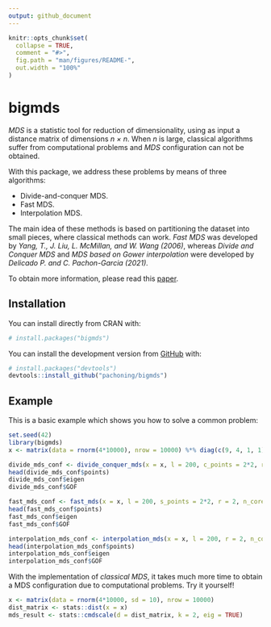```yaml
---
output: github_document
---
```


<!-- README.md is generated from README.Rmd. Please edit that file -->

```r
knitr::opts_chunk$set(
  collapse = TRUE,
  comment = "#>",
  fig.path = "man/figures/README-",
  out.width = "100%"
)
```

# bigmds

<!-- badges: start -->
<!-- badges: end -->

*MDS* is a statistic tool for reduction of dimensionality, using as input a distance matrix of dimensions *n × n*. 
When *n* is large, classical algorithms suffer from computational problems and *MDS* configuration can not be obtained.

With this package, we address these problems by means of three algorithms: 

- Divide-and-conquer MDS.
- Fast MDS.
- Interpolation MDS.

The main idea of these methods is based on partitioning the dataset into small pieces, where classical methods can work.
*Fast MDS* was developed by *Yang, T., J. Liu, L. McMillan, and W. Wang (2006)*, whereas 
*Divide and Conquer MDS* and *MDS based on Gower interpolation* were developed by *Delicado P. and C. Pachon-Garcia (2021).*

To obtain more information, please read this [paper](https://arxiv.org/abs/2007.11919).

## Installation

You can install directly from CRAN with:

``` r
# install.packages("bigmds")
```

You can install the development version from [GitHub](https://github.com/) with:

``` r
# install.packages("devtools")
devtools::install_github("pachoning/bigmds")
```
## Example

This is a basic example which shows you how to solve a common problem:

```r
set.seed(42)
library(bigmds)
x <- matrix(data = rnorm(4*10000), nrow = 10000) %*% diag(c(9, 4, 1, 1))

divide_mds_conf <- divide_conquer_mds(x = x, l = 200, c_points = 2*2, r = 2, n_cores = 1, dist_fn = stats::dist)
head(divide_mds_conf$points)
divide_mds_conf$eigen
divide_mds_conf$GOF

fast_mds_conf <- fast_mds(x = x, l = 200, s_points = 2*2, r = 2, n_cores = 1, dist_fn = stats::dist)
head(fast_mds_conf$points)
fast_mds_conf$eigen
fast_mds_conf$GOF

interpolation_mds_conf <- interpolation_mds(x = x, l = 200, r = 2, n_cores = 1, dist_fn = stats::dist)
head(interpolation_mds_conf$points)
interpolation_mds_conf$eigen
interpolation_mds_conf$GOF
```

With the implementation of *classical MDS*, it takes much more time to obtain a MDS configuration due to computational 
problems. Try it yourself!

```r
x <- matrix(data = rnorm(4*10000, sd = 10), nrow = 10000)
dist_matrix <- stats::dist(x = x)
mds_result <- stats::cmdscale(d = dist_matrix, k = 2, eig = TRUE)
```
